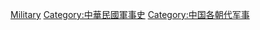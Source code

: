 {{Commonscat|Military of the Republic of China}}

[[Category:中華民國大陸時期|Military]]
[[Category:中華民國軍事史|Category:中華民國軍事史]]
[[Category:中国各朝代军事|Category:中国各朝代军事]]